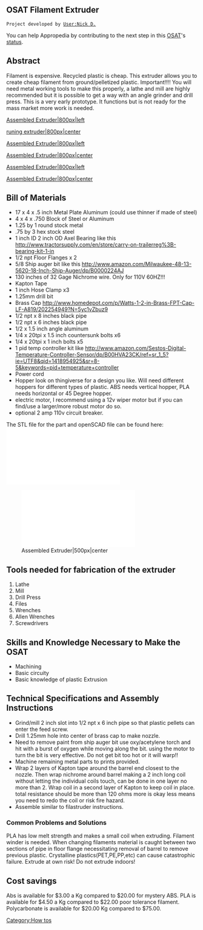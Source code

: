 ==OSAT Filament Extruder==
 Project developed by [[User:Nick D.]]
{{Statusboxtop}}
{{status-design}}
{{status-prototype}}
You can help Appropedia by contributing to the next step in this [[OSAT]]'s [[:Category:Status|status]].
{{boxbottom}}















==Abstract==
Filament is expensive. Recycled plastic is cheap. This extruder allows you to create cheap filament from ground/pelletized plastic. Important!!!! You will need metal working tools to make this properly, a lathe and mill are highly recommended but it is possible to get a way with an angle grinder and drill press. This is a very early prototype. It functions but is not ready for the mass market more work is needed. 

[[image:Assembled_extruder.jpg|Assembled Extruder|800px|left]]

[[image:Extruderrun.jpg|runing extruder|800px|center]]

[[image:Explodedview.JPG|Assembled Extruder|800px|left]]

[[image:baseextruder.jpg|Assembled Extruder|800px|center]]

[[image:bearingblock.jpg|Assembled Extruder|800px|left]]

[[image:bearingassy.jpg|Assembled Extruder|800px|center]]



== Bill of Materials==
* 17 x 4 x .5 inch Metal Plate Aluminum (could use thinner if made of steel)
* 4 x 4 x .750 Block of Steel or Aluminum
* 1.25 by 1 round stock metal
* .75 by 3 hex stock steel
* 1 inch ID 2 inch OD Axel Bearing like this http://www.tractorsupply.com/en/store/carry-on-trailerreg%3B-bearing-kit-1-in
* 1/2 npt Floor Flanges x 2
* 5/8 Ship auger bit like this http://www.amazon.com/Milwaukee-48-13-5620-18-Inch-Ship-Auger/dp/B0000224AJ
* 130 inches of 32 Gage Nichrome wire. Only for 110V 60HZ!!!
* Kapton Tape 
* 1 inch Hose Clamp x3
* 1.25mm drill bit 
* Brass Cap http://www.homedepot.com/p/Watts-1-2-in-Brass-FPT-Cap-LF-A819/202254949?N=5yc1vZbuz9
* 1/2 npt x 8 inches black pipe
* 1/2 npt x 6 inches black pipe
* 1/2 x 1.5 inch angle aluminum
* 1/4 x 20tpi x 1.5 inch countersunk bolts x6
* 1/4 x 20tpi x 1 inch bolts x5
* 1 pid temp controller kit like http://www.amazon.com/Sestos-Digital-Temperature-Controller-Sensor/dp/B00HVA23CK/ref=sr_1_5?ie=UTF8&qid=1418954925&sr=8-5&keywords=pid+temperature+controller
* Power cord
* Hopper look on thingiverse for a design you like. Will need different hoppers for different types of plastic. ABS needs vertical hopper, PLA needs horizontal or 45 Degree hopper.
* electric motor, I recommend using a 12v wiper motor but if you can find/use a larger/more robust motor do so. 
* optional 2 amp 110v circuit breaker. 

The STL file for the part and openSCAD file can be found here:
[[File:coupler.stl|Assembled Extruder|500px|left]]

[[File:Bearing_block.stl|Assembled Extruder|500px|center]]


== Tools needed for fabrication of the extruder==
# Lathe 
# Mill 
# Drill Press
# Files
# Wrenches 
# Allen Wrenches
# Screwdrivers


== Skills and Knowledge Necessary to Make the OSAT ==
* Machining
* Basic circuity
* Basic knowledge of plastic Extrusion

== Technical Specifications and Assembly Instructions==
* Grind/mill  2 inch slot into 1/2 npt x 6 inch pipe so that plastic pellets can enter the feed screw.
* Drill 1.25mm hole into center of brass cap to make nozzle.  
* Need to remove paint from ship auger bit use oxy/acetylene torch and hit with a burst of oxygen while moving along the bit. using the motor to turn the bit is very effective. Do not get bit too hot or it will warp!!
* Machine remaining metal parts to prints provided. 
* Wrap 2 layers of Kapton tape around the barrel end closest to the nozzle. Then wrap nichrome around barrel making a 2 inch long coil without letting the individual coils touch, can be done in one layer no more than 2. Wrap coil in a second layer of Kapton to keep coil in place. total resistance should be more than 120 ohms more is okay less means you need to redo the coil or risk fire hazard. 
* Assemble similar to filastruder instructions.
=== Common Problems and Solutions===
PLA has low melt strength and makes a small coil when extruding. Filament winder is needed.
When changing filaments material is caught between two sections of pipe in floor flange necessitating removal of barrel to remove previous plastic.
Crystalline plastics(PET,PE,PP,etc) can cause catastrophic failure. Extrude at own risk!
Do not extrude indoors!


== Cost savings==
Abs is available for $3.00 a Kg compared to $20.00 for mystery ABS. 
PLA is available for $4.50 a Kg compared to $22.00 poor tolerance filament.
Polycarbonate is available for $20.00 Kg compared to $75.00. 







[[Category:How tos]]